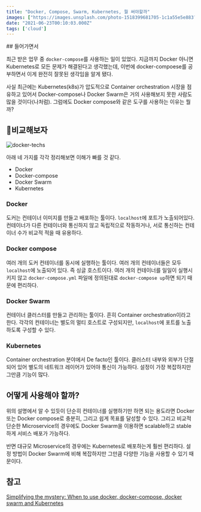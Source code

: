 ```yaml
---
title: "Docker, Compose, Swarm, Kubernetes, 뭘 써야할까"
images: ["https://images.unsplash.com/photo-1518399681705-1c1a55e5e883?crop=entropy&cs=tinysrgb&fit=max&fm=jpg&ixid=MnwxMTc3M3wwfDF8c2VhcmNofDF8fHdoYWxlc3xlbnwwfHx8fDE2MjQ0MDcwNzY&ixlib=rb-1.2.1&q=80&w=2000"]
date: "2021-06-23T00:10:03.000Z"
tags: ['cloud']
---
```


<TOCInline toc={props.toc} asDisclosure />
## 들어가면서

최근 받은 업무 중 `docker-compose`를 사용하는 일이 있었다. 지금까지 Docker 아니면 Kubernetes로 모든 문제가 해결된다고 생각했는데, 이번에 docker-compoese를 공부하면서 이게 완전히 잘못된 생각임을 알게 됐다.

사실 최근에는 Kubernetes(k8s)가 압도적으로 Container orchestration 시장을 점유하고 있어서 Docker-compose나 Docker Swarm은 거의 사용해보지 못한 사람도 많을 것이다(나처럼). 그럼에도 Docker compose와 같은 도구를 사용하는 이유는 뭘까?

## 💯비교해보자

![docker-techs](/images/2021/06/image-20210623090405204.png)

아래 네 가지를 각각 정리해보면 이해가 빠를 것 같다.

* Docker
* Docker-compose
* Docker Swarm
* Kubernetes

### Docker

도커는 컨테이너 이미지를 만들고 배포하는 툴이다. `localhost`에 포트가 노출되어있다. 컨테이너가 다른 컨테이너와 통신하지 않고 독립적으로 작동하거나, 서로 통신하는 컨테이너 수가 비교적 적을 때 유용하다.

### Docker compose

여러 개의 도커 컨테이너를 동시에 실행하는 툴이다. 여러 개의 컨테이너들은 모두 `localhost`에 노출되어 있다. 즉 싱글 호스트이다. 여러 개의 컨테이너를 일일이 실행시키지 않고 `docker-compose.yml` 파일에 정의된대로 `docker-compose up`하면 되기 때문에 편리하다.

### Docker Swarm

컨테이너 클러스터를 만들고 관리하는 툴이다. 흔히 Container orchestration이라고 한다. 각각의 컨테이너는 별도의 멀티 호스트로 구성되지만, `localhost`에 포트를 노출하도록 구성할 수 있다.

### Kubernetes

Container orchestration 분야에서 De facto인 툴이다. 클러스터 내부와 외부가 단절되어 있어 별도의 네트워크 레이어가 있어야 통신이 가능하다. 설정이 가장 복잡하지만 그만큼 기능이 많다.

## 어떻게 사용해야 할까?

위의 설명에서 알 수 있듯이 단순히 컨테이너를 실행하기만 하면 되는 용도라면 Docker 또는 Docker compose로 충분히, 그리고 쉽게 목표를 달성할 수 있다. 그리고 비교적 단순한 Microservice의 경우에도 Docker Swarm을 이용하면 scalable하고 stable하게 서비스 배포가 가능하다.

반면 대규모 Microservice의 경우에는 Kubernetes로 배포하는게 훨씬 편리하다. 설정 방법이 Docker Swarm에 비해 복잡하지만 그만큼 다양한 기능을 사용할 수 있기 때문이다.

## 참고

[Simplifying the mystery: When to use docker, docker-compose, docker swarm and Kubernetes](https://www.techrepublic.com/article/simplifying-the-mystery-when-to-use-docker-docker-compose-and-kubernetes/)
